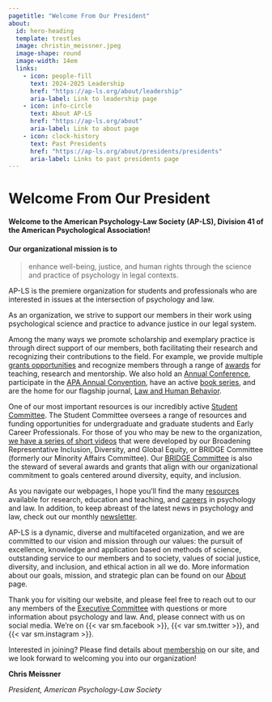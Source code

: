 ```yaml
---
pagetitle: "Welcome From Our President"
about: 
  id: hero-heading
  template: trestles
  image: christin_meissner.jpeg
  image-shape: round
  image-width: 14em
  links:
    - icon: people-fill
      text: 2024-2025 Leadership
      href: "https://ap-ls.org/about/leadership"
      aria-label: Link to leadership page
    - icon: info-circle
      text: About AP-LS
      href: "https://ap-ls.org/about"
      aria-label: Link to about page
    - icon: clock-history
      text: Past Presidents
      href: "https://ap-ls.org/about/presidents/presidents"
      aria-label: Links to past presidents page
---
```


# Welcome From Our President

::: {#hero-heading}
#### Welcome to the American Psychology-Law Society (AP-LS), Division 41 of the American Psychological Association!

#### Our organizational mission is to

> enhance well-being, justice, and human rights through the science and practice of psychology in legal contexts.

AP-LS is the premiere organization for students and professionals who are interested in issues at the intersection of psychology and law.
:::

As an organization, we strive to support our members in their work using psychological science and practice to advance justice in our legal system.

Among the many ways we promote scholarship and exemplary practice is through direct support of our members, both facilitating their research and recognizing their contributions to the field. For example, we provide multiple [grants opportunities](../../awards/) and recognize members through a range of [awards](../../awards/) for teaching, research and mentorship. We also hold an [Annual Conference](../../conferences/), participate in the [APA Annual Convention](https://convention.apa.org/future-conventions), have an active [book series](../../publications/), and are the home for our flagship journal, [Law and Human Behavior](https://www.apa.org/pubs/journals/lhb/).

One of our most important resources is our incredibly active [Student Committee](https://www.apls-students.org/). The Student Committee oversees a range of resources and funding opportunities for undergraduate and graduate students and Early Career Professionals. For those of you who may be new to the organization, [we have a series of short videos](../../resources/videos/index.html) that were developed by our Broadening Representative Inclusion, Diversity, and Global Equity, or BRIDGE Committee (formerly our Minority Affairs Committee). Our [BRIDGE Committee](../committees.html) is also the steward of several awards and grants that align with our organizational commitment to goals centered around diversity, equity, and inclusion.

As you navigate our webpages, I hope you'll find the many [resources](../../resources/index.html) available for research, education and teaching, and [careers](../../resources/videos/careers2022/index.html) in psychology and law. In addition, to keep abreast of the latest news in psychology and law, check out our monthly [newsletter](../../resources/newsletter/index.html).

AP-LS is a dynamic, diverse and multifaceted organization, and we are committed to our vision and mission through our values: the pursuit of excellence, knowledge and application based on methods of science, outstanding service to our members and to society, values of social justice, diversity, and inclusion, and ethical action in all we do. More information about our goals, mission, and strategic plan can be found on our [About](../index.html) page.

Thank you for visiting our website, and please feel free to reach out to our any members of the [Executive Committee](../leadership.html) with questions or more information about psychology and law. And, please connect with us on social media. We're on {{< var sm.facebook >}}, {{< var sm.twitter >}}, and {{< var sm.instagram >}}.

Interested in joining? Please find details about [membership](../../membership/index.html) on our site, and we look forward to welcoming you into our organization!

**Chris Meissner**

*President, American Psychology-Law Society*
